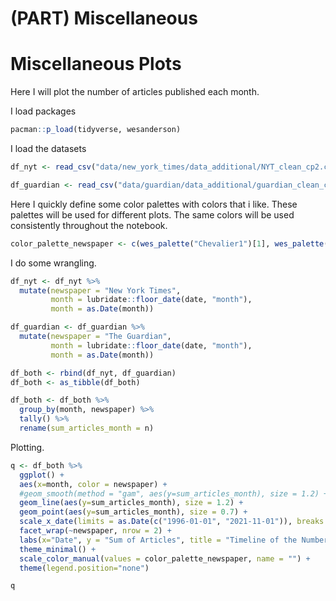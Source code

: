 # (PART) Miscellaneous {-}

# Miscellaneous Plots

Here I will plot the number of articles published each month. 

I load packages
```r
pacman::p_load(tidyverse, wesanderson)
```

I load the datasets
```r
df_nyt <- read_csv("data/new_york_times/data_additional/NYT_clean_cp2.csv")

df_guardian <- read_csv("data/guardian/data_additional/guardian_clean_cp2.csv")
```

Here I quickly define some color palettes with colors that i like. These palettes will be used for different plots. The same colors will be used consistently throughout the notebook.
```r
color_palette_newspaper <- c(wes_palette("Chevalier1")[1], wes_palette("Darjeeling2")[2])
```

I do some wrangling.
```r
df_nyt <- df_nyt %>% 
  mutate(newspaper = "New York Times",
         month = lubridate::floor_date(date, "month"),
         month = as.Date(month))

df_guardian <- df_guardian %>% 
  mutate(newspaper = "The Guardian",
         month = lubridate::floor_date(date, "month"),
         month = as.Date(month))
```

```r
df_both <- rbind(df_nyt, df_guardian)
df_both <- as_tibble(df_both)
```

```r
df_both <- df_both %>% 
  group_by(month, newspaper) %>% 
  tally() %>% 
  rename(sum_articles_month = n)
```

Plotting.
```r
q <- df_both %>% 
  ggplot() + 
  aes(x=month, color = newspaper) +
  #geom_smooth(method = "gam", aes(y=sum_articles_month), size = 1.2) + 
  geom_line(aes(y=sum_articles_month), size = 1.2) +
  geom_point(aes(y=sum_articles_month), size = 0.7) + 
  scale_x_date(limits = as.Date(c("1996-01-01", "2021-11-01")), breaks = "2 years", date_labels = "%Y") + 
  facet_wrap(~newspaper, nrow = 2) + 
  labs(x="Date", y = "Sum of Articles", title = "Timeline of the Number of Articles Published") +
  theme_minimal() +
  scale_color_manual(values = color_palette_newspaper, name = "") +
  theme(legend.position="none")

q
```





